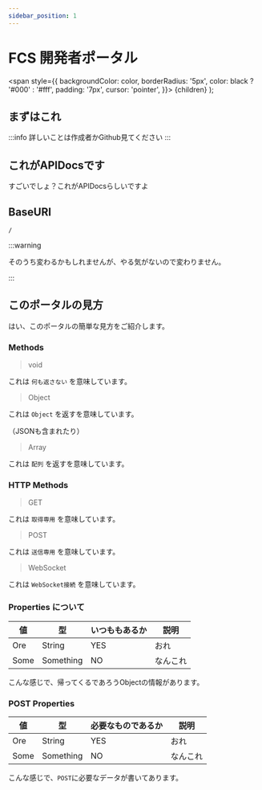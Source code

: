 ```yaml
---
sidebar_position: 1
---
```


# FCS 開発者ポータル

  <span
    style={{
      backgroundColor: color,
      borderRadius: '5px',
      color: black ? '#000' : '#fff',
      padding: '7px',
      cursor: 'pointer',
    }}>
    {children}
  </span>
);

## まずはこれ

:::info
    詳しいことは作成者かGithub見てください
:::

## これがAPIDocsです

すごいでしょ？これがAPIDocsらしいですよ

## BaseURI

```
/
```

:::warning

そのうち変わるかもしれませんが、やる気がないので変わりません。

:::

## このポータルの見方

はい、このポータルの簡単な見方をご紹介します。

### Methods

> <Highlight color="#c1000f"> void </Highlight>


これは `何も返さない` を意味しています。

> <Highlight color="#c1c10f"> Object </Highlight>


これは `Object` を返すを意味しています。

（JSONも含まれたり）

> <Highlight color="#ff660f"> Array </Highlight>


これは `配列` を返すを意味しています。

### HTTP Methods

> <Highlight color="#00ccff"> GET </Highlight>


これは `取得専用` を意味しています。

> <Highlight color="#ffcc22"> POST </Highlight>


これは `送信専用` を意味しています。

> <Highlight color="#ffc0ff"> WebSocket </Highlight>


これは `WebSocket接続` を意味しています。

### Properties について

| 値 | 型 | いつももあるか | 説明 |
| --- | --- | --- | --- |
| Ore | String | YES | おれ |
| Some | Something | NO | なんこれ |

こんな感じで、帰ってくるであろうObjectの情報があります。

### POST Properties

| 値 | 型 | 必要なものであるか | 説明 |
| --- | --- | --- | --- |
| Ore | String | YES | おれ |
| Some | Something | NO | なんこれ |

こんな感じで、`POST`に必要なデータが書いてあります。
